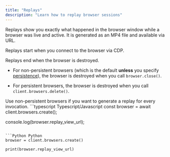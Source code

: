 ```yaml
---
title: "Replays"
description: "Learn how to replay browser sessions"
---
```


Replays show you exactly what happened in the browser window while a browser was live and active. It is generated as an MP4 file and available via URL.

Replays start when you connect to the browser via CDP.

Replays end when the browser is destroyed.

- For non-persistent browsers (which is the default **unless** you specify [persistence](/launch/browser-persistence)), the browser is destroyed when you call `browser.close()`.

- For persistent browsers, the browser is destroyed when you call `client.browsers.delete()`.

<Info>
    Use non-persistent browsers if you want to generate a replay for every invocation.
</Info>

<CodeGroup>
```typescript Typescript/Javascript
const browser = await client.browsers.create();

console.log(browser.replay_view_url);
```

```Python Python
browser = client.browsers.create()

print(browser.replay_view_url)
```
</CodeGroup>
